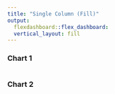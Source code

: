 ```yaml
---
title: "Single Column (Fill)"
output: 
  flexdashboard::flex_dashboard:
  vertical_layout: fill
---
```

  
### Chart 1
  
```r

```

### Chart 2

```r

```
